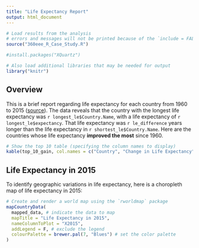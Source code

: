 ```yaml
---
title: "Life Expectancy Report"
output: html_document
---
```

```r
# Load results from the analysis
# errors and messages will not be printed because of the `include = FALSE` option
source("360eee_R_Case_Study.R")

#install.packages("XQuartz")

# Also load additional libraries that may be needed for output
library("knitr")
```

## Overview
This is a brief report regarding life expectancy for each country from
1960 to 2015 ([source](https://data.worldbank.org/indicator/SP.DYN.LE00.IN)).
The data reveals that the country with the longest life expectancy was
`r longest_le$Country.Name`, with a life expectancy of `r longest_le$expectancy`.
That life expectancy was `r le_difference` years longer than the life expectancy
in `r shortest_le$Country.Name`.
Here are the countries whose life expectancy **improved the most** since 1960.

```r
# Show the top 10 table (specifying the column names to display)
kable(top_10_gain, col.names = c("Country", "Change in Life Expectancy"))
```

## Life Expectancy in 2015
To identify geographic variations in life expectancy,
here is a choropleth map of life expectancy in 2015:

```r
# Create and render a world map using the `rworldmap` package
mapCountryData(
  mapped_data, # indicate the data to map
  mapTitle = "Life Expectancy in 2015",
  nameColumnToPlot = "X2015",
  addLegend = F, # exclude the legend
  colourPalette = brewer.pal(7, "Blues") # set the color palette
)
```
